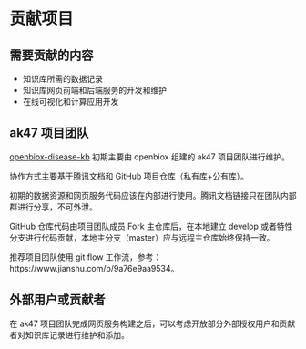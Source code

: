 # 贡献项目 {#contribution}

## 需要贡献的内容

- 知识库所需的数据记录
- 知识库网页前端和后端服务的开发和维护
- 在线可视化和计算应用开发

## ak47 项目团队

[openbiox-disease-kb](https://github.com/openbiox/openbiox-disease-kb) 初期主要由 openbiox 组建的 ak47 项目团队进行维护。

协作方式主要基于腾讯文档和 GitHub 项目仓库（私有库+公有库）。

初期的数据资源和网页服务代码应该在内部进行使用。腾讯文档链接只在团队内部群进行分享，不可外泄。

GitHub 仓库代码由项目团队成员 Fork 主仓库后，在本地建立 develop 或者特性分支进行代码贡献，本地主分支（master）应与远程主仓库始终保持一致。

推荐项目团队使用 git flow 工作流，参考：https://www.jianshu.com/p/9a76e9aa9534。

## 外部用户或贡献者

在 ak47 项目团队完成网页服务构建之后，可以考虑开放部分外部授权用户和贡献者对知识库记录进行维护和添加。
